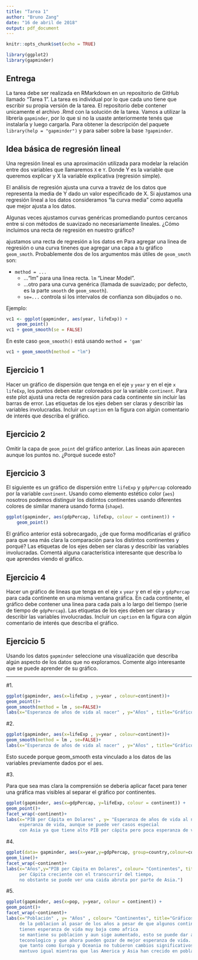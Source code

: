 ```yaml
---
title: "Tarea 1"
author: "Bruno Zang"
date: "16 de abril de 2018"
output: pdf_document
---
```


```r
knitr::opts_chunk$set(echo = TRUE)
```

```r
library(ggplot2)
library(gapminder)
```
## Entrega

La tarea debe ser realizada en RMarkdown en un repositorio de GitHub llamado "Tarea 1".
La tarea es individual por lo que cada uno tiene que escribir su propia versión de la tarea.
El repositorio debe contener unicamente el archivo .Rmd con la solución de la tarea.
Vamos a utilizar la librería `gapminder`, por lo que si no la usaste anteriormente tenés que instalarla y luego cargarla.
Para obtener la descripción del paquete `library(help = "gapminder")` y para saber sobre la base `?gapminder`.

##  Idea básica de regresión lineal 

Una regresión lineal es una aproximación utilizada para modelar la relación entre dos variables que llamaremos `X` e `Y`. Donde Y es la variable que queremos explicar y X la variable explicativa (regresión simple).

El análisis de regresión ajusta una curva a travéz  de los datos que representa la media de Y dado un valor especificado de X.
Si ajustamos una regresión lineal a los datos consideramos "la curva media" como aquella que mejor ajusta a los datos.

Algunas veces ajustamos curvas genéricas promediando puntos cercanos entre si con  métodos de suavizado no necesariamente lineales.
¿Cómo incluimos una recta de regresión en nuestro gráfico?

ajustamos una recta de regresión a los datos en  Para agregar una linea de regresión o una curva tinenes que agregar una capa a tu gráfico `geom_smoth`. Probablemente dos de los argumentos más útiles de `geom_smoth` son:

- `method = ...`
    * ..."lm" para una linea recta. `lm`  "Linear Model".
    * ...otro para una curva genérica (llamada de suavizado; por defecto, es la parte `smooth` de `geom_smooth`).
    * `se=...` controla si los intervalos de confianza son dibujados o no.

Ejemplo:
```r
vc1 <- ggplot(gapminder, aes(year, lifeExp)) +
    geom_point() 
vc1 + geom_smooth(se = FALSE)

```
En este caso  `geom_smooth()` está usando `method = 'gam'`



```r
vc1 + geom_smooth(method = "lm")
```


## Ejercicio 1

Hacer un gráfico de dispersión que tenga en el eje `y` `year` y en el eje `x`  `lifeExp`, los puntos deben estar coloreados por la variable `continent`. Para este plot ajustá una recta de regresión para cada continente sin incluir las barras de error. Las etiquetas de los ejes deben ser claras y describir las variables involucradas. Incluir un `caption` en la figura con algún comentario de interés que describa el gráfico.



## Ejercicio 2 

Omitir la capa de  `geom_point` del gráfico anterior. Las lineas aún aparecen aunque los puntos no. ¿Porqué sucede esto? 


## Ejercicio 3

El siguiente es un gráfico de dispersión entre `lifeExp` y `gdpPercap`  coloreado por la variable `continent`. Usando como elemento estético color (`aes`) nosotros podemos distinguir los distintos continentes usando diferentes colores de similar manera usando forma (`shape`).

```r
ggplot(gapminder, aes(gdpPercap, lifeExp, colour = continent)) +
    geom_point() 
```

El gráfico anterior está sobrecargado, ¿de que forma modificarías el gráfico para que sea más clara la comparación para los distintos continentes y porqué?
Las etiquetas de los ejes deben ser claras y describir las variables involucradas. Comentá alguna característica interesante que describa lo que aprendes viendo el gráfico.

## Ejercicio 4

Hacer un gráfico de lineas que tenga en el eje `x` `year` y en el eje `y`  `gdpPercap` para cada continente en una misma ventana gráfica. En cada continente, el gráfico debe contener una linea para cada país a lo largo del tiempo (serie de tiempo de `gdpPercap`). Las etiquetas de los ejes deben ser claras y describir las variables involucradas. Incluir un `caption` en la figura con algún comentario de interés que describa el gráfico.

## Ejercicio 5 

Usando los datos `gapminder` seleccione una visualización que describa algún aspecto de los datos que no exploramos. Comente algo interesante que se puede aprender de su gráfico.

--------------------------------------------------------------------------------------------------------

#1.

```r
ggplot(gapminder, aes(x=lifeExp , y=year , colour=continent))+
geom_point()+
geom_smooth(method = lm , se=FALSE)+
labs(x="Esperanza de años de vida al nacer" , y="Años" , title="Gráfico de Dispersión y Recta de Regresión de la Esperanza de Vida",colour= "Continentes", caption= "Se puede ver claramente que hay una mejor esperanza de vida con el pasar del tiempo.")
```

#2.

```r
ggplot(gapminder, aes(x=lifeExp , y=year , colour=continent))+
geom_smooth(method = lm , se=FALSE)+
labs(x="Esperanza de años de vida al nacer" , y="Años" , title="Gráfico de Dispersión y Recta de Regresión de la Esperanza de Vida",colour= "Continentes", caption= "Se puede ver claramente que hay una mejor esperanza de vida con el pasar del tiempo.")
```

Esto sucede porque geom_smooth esta vinculado a los datos de las variables previamente dados por el aes.

#3.

Para que sea mas clara la comprensión se deberia aplicar facet para tener una gráfica mas visibles al separar el gráfico por continentes.

```r
ggplot(gapminder, aes(x=gdpPercap, y=lifeExp, colour = continent)) +
geom_point()+
facet_wrap(~continent)+
labs(x="PIB per Cápita en Dolares" , y= "Esperanza de años de vida al nacer" , colour= "Continentes", title="Gráficos de Dispersión de los Continentes",  caption="Se puede notar que con un bajo PIB per cápita menor es la
     esperanza de vida, aunque se puede ver casos especial
     con Asia ya que tiene alto PIB per cápita pero poca esperanza de vida.")
```

#4.

```r
ggplot(data= gapminder, aes(x=year,y=gdpPercap, group=country,colour=continent))+
geom_line()+
facet_wrap(~continent)+
labs(x="Años",y="PIB per Cápita en Dolares", colour= "Continentes", title="Grafico de Lineas del PIB per Cápita en el tiempo" , caption="Se puede ver que todos los continentes tienen un PIB
     per Cápita creciente con el transcurrir del tiempo, 
     no obstante se puede ver una caida abruta por parte de Asia.")

```

#5.
```r
ggplot(gapminder, aes(x=pop, y=year, colour = continent)) +
geom_point()+
facet_wrap(~continent)+
labs(x="Población" , y= "Años" , colour= "Continentes", title="Gráficos de Dispersión de la población", caption= "Se puede ver un crecimiento constante
     de la poblacion al pasar de los años a pesar de que algunos continentes
     tienen esperanza de vida muy baja como africa 
     se mantiene su poblacion y aun sige aumentado, esto se puede dar a los avances
     teconologico y que ahora pueden gozar de mejor esperanza de vida. Tambien cabe recalcar 
     que tanto como Europa y Oceania no tubieron cambios significativos en la poblacion se
     mantuvo igual mientras que las America y Asia han crecido en poblacion.")
```



